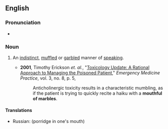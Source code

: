==English==

===Pronunciation===
* {{audio|en|En-au-mouthful of marbles.ogg|Audio (AU)}}

===Noun===
{{en-noun|mouthfuls of marbles}}

# {{lb|en|idiomatic|used in [[simile]]s}} An [[indistinct]], [[muffled]] or [[garbled]] manner of [[speaking]].
#* '''2001''', Timothy Erickson ''et. al.'', "[http://www.regionsem.org/~jdfuerstenberg/archive/Toxicology/Toxicology%20EMP0801.pdf Toxicology Update: A Rational Approach to Managing the Poisoned Patient]," ''Emergency Medicine Practice'', vol. 3, no. 8, p. 5,
#*: Anticholinergic toxicity results in a characteristic mumbling, as if the patient is trying to quickly recite a haiku with a '''mouthful of marbles'''.

====Translations====
{{trans-top|An indistinct, muffled or garbled manner of speaking}}
* Russian: {{t|ru|ка́ша во рту}} (porridge in one's mouth)
{{trans-mid}}
{{trans-bottom}}